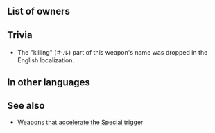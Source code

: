 {{Weapon Infobox
|tagid=SID_キルソード2
|weaponType=Sword
|weaponName={{PAGENAME}}
|might=10
|range=1
|effect=Accelerates Special trigger (cooldown count-1).
|cooldown=-1
|cost=200
|exclusive=0
|userVersion1=Weapon|userVersion2=Gleam|statModifiers=0,10,0,0,0
|next=Slaying Edge+
|promotionRarity=5
|promotionTier=1
|required=Steel Sword
|properties=random_owner
}}
==List of owners==
{{Skill Hero List}}
==Trivia==
*The "killing" (キル) part of this weapon's name was dropped in the English localization.
==In other languages==
{{OtherLanguages
|japanese=キルソード鍛
|german=Gnadenklinge
|spanishEU=Esp. ejecutora
|spanishLA=Espada cruel
|french=Fer meurtrier
|italian=Lama falciante
|chineseTW=必殺劍鍛
|portuguese=Espada cruel
}}
==See also==
* [[Weapons that accelerate the Special trigger]]
{{Weapons Navbox}}